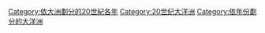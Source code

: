 [[Category:依大洲劃分的20世紀各年|Category:依大洲劃分的20世紀各年]]
[[Category:20世纪大洋洲|Category:20世纪大洋洲]]
[[Category:依年份劃分的大洋洲|Category:依年份劃分的大洋洲]]